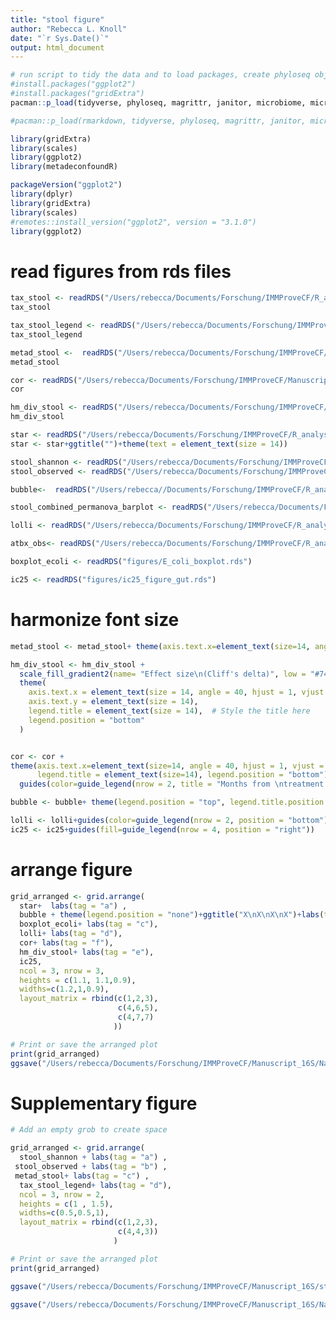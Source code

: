 ```yaml
---
title: "stool figure"
author: "Rebecca L. Knoll"
date: "`r Sys.Date()`"
output: html_document
---
```


```r
# run script to tidy the data and to load packages, create phyloseq object (ps_clean) and load libraries
#install.packages("ggplot2")
#install.packages("gridExtra")
pacman::p_load(tidyverse, phyloseq, magrittr, janitor, microbiome, microViz, knitr, lubridate, naniar, readxl, ggplot2, ggpubr, ggalluvial, metadeconfoundR)

#pacman::p_load(rmarkdown, tidyverse, phyloseq, magrittr, janitor, microbiome, knitr, lubridate, naniar, readxl, ggplot2, ggpubr,rstatix, metadeconfoundR, microViz)

library(gridExtra)
library(scales)
library(ggplot2)
library(metadeconfoundR)

packageVersion("ggplot2")
library(dplyr)
library(gridExtra)
library(scales)
#remotes::install_version("ggplot2", version = "3.1.0")
library(ggplot2)
```

# read figures from rds files
```r
tax_stool <- readRDS("/Users/rebecca/Documents/Forschung/IMMProveCF/R_analysis/figures/relAb_cuneiform_plot_stool_patients.rds")
tax_stool

tax_stool_legend <- readRDS("/Users/rebecca/Documents/Forschung/IMMProveCF/R_analysis/figures/da_stool.rds")
tax_stool_legend

metad_stool <-  readRDS("/Users/rebecca/Documents/Forschung/IMMProveCF/Manuscript_16S/IMMProveCF_public/outputs/stool_metaD_25percentprevalence.rds")
metad_stool

cor <- readRDS("/Users/rebecca/Documents/Forschung/IMMProveCF/Manuscript_16S/IMMProveCF_public/outputs/cor_esch_cale_stool.rds")
cor

hm_div_stool <- readRDS("/Users/rebecca/Documents/Forschung/IMMProveCF/Manuscript_16S/IMMProveCF_public/outputs/stool_div_hm.rds")
hm_div_stool

star <- readRDS("/Users/rebecca/Documents/Forschung/IMMProveCF/R_analysis/figures/starplot_stool.rds")
star <- star+ggtitle("")+theme(text = element_text(size = 14))

stool_shannon <- readRDS("/Users/rebecca/Documents/Forschung/IMMProveCF/R_analysis/figures/stool_shannon.rds")
stool_observed <- readRDS("/Users/rebecca/Documents/Forschung/IMMProveCF/R_analysis/figures/stool_observed.rds")

bubble<-  readRDS("/Users/rebecca//Documents/Forschung/IMMProveCF/R_analysis/rds_files/PERMANOVA_timepoints_stool_woControls.rds")

stool_combined_permanova_barplot <- readRDS("/Users/rebecca/Documents/Forschung/IMMProveCF/R_analysis/rds_files/stool_combined_permanova_barplot.rds")

lolli <- readRDS("/Users/rebecca/Documents/Forschung/IMMProveCF/R_analysis/rds_files/stool_permanova_lollipop_plot.rds")

atbx_obs<- readRDS("/Users/rebecca/Documents/Forschung/IMMProveCF/R_analysis/rds_files/atbx_obs.rds")

boxplot_ecoli <- readRDS("figures/E_coli_boxplot.rds")

ic25 <- readRDS("figures/ic25_figure_gut.rds")
```

# harmonize font size
```r
metad_stool <- metad_stool+ theme(axis.text.x=element_text(size=14, angle = 40, hjust = 1, vjust = 1.05), axis.text.y=element_text(size=14, face="italic"), legend.title = element_text(size=14), legend.position = "bottom")

hm_div_stool <- hm_div_stool + 
  scale_fill_gradient2(name= "Effect size\n(Cliff's delta)", low = "#746999", high = "#69b3a2", mid = "white", midpoint = 0, guide = guide_colorbar(raster = F))+  # Set the title here
  theme(
    axis.text.x = element_text(size = 14, angle = 40, hjust = 1, vjust = 1.05), 
    axis.text.y = element_text(size = 14), 
    legend.title = element_text(size = 14),  # Style the title here
    legend.position = "bottom"
  )


cor <- cor + 
theme(axis.text.x=element_text(size=14, angle = 40, hjust = 1, vjust = 1.05), 
      legend.title = element_text(size=14), legend.position = "bottom")+
  guides(color=guide_legend(nrow = 2, title = "Months from \ntreatment start")) 

bubble <- bubble+ theme(legend.position = "top", legend.title.position = "top") +  guides(fill = guide_legend(nrow = 2, position = "top",override.aes = list(size = 4)),size = guide_legend(nrow = 2, position = "top"))

lolli <- lolli+guides(color=guide_legend(nrow = 2, position = "bottom")) 
ic25 <- ic25+guides(fill=guide_legend(nrow = 4, position = "right")) 
```

# arrange figure
```r
grid_arranged <- grid.arrange(
  star+  labs(tag = "a") ,
  bubble + theme(legend.position = "none")+ggtitle("X\nX\nX\nX")+labs(tag = "b") ,
  boxplot_ecoli+ labs(tag = "c"),
  lolli+ labs(tag = "d"),
  cor+ labs(tag = "f"),
  hm_div_stool+ labs(tag = "e"),
  ic25,
  ncol = 3, nrow = 3,
  heights = c(1.1, 1.1,0.9),
  widths=c(1.2,1,0.9),
  layout_matrix = rbind(c(1,2,3),
                        c(4,6,5),
                        c(4,7,7)
                       ))

# Print or save the arranged plot
print(grid_arranged)
ggsave("/Users/rebecca/Documents/Forschung/IMMProveCF/Manuscript_16S/Nature_Communications/pdf_figures/Figure3.png",grid_arranged, dpi = 600, width = 16, height = 12)
```


# Supplementary figure
```r
# Add an empty grob to create space

grid_arranged <- grid.arrange(
  stool_shannon + labs(tag = "a") ,
 stool_observed + labs(tag = "b") ,
 metad_stool+ labs(tag = "c") ,
  tax_stool_legend+ labs(tag = "d"),
  ncol = 3, nrow = 2,
  heights = c(1 , 1.5),
  widths=c(0.5,0.5,1),
  layout_matrix = rbind(c(1,2,3),
                        c(4,4,3))
                       )

# Print or save the arranged plot
print(grid_arranged)

ggsave("/Users/rebecca/Documents/Forschung/IMMProveCF/Manuscript_16S/stool_supplement_figure.png",grid_arranged, dpi = 300, width = 16, height = 10)

ggsave("/Users/rebecca/Documents/Forschung/IMMProveCF/Manuscript_16S/Nature_Communications/Revision/Rev_figures/supp_figure5.png",grid_arranged, dpi = 300, width = 16, height = 10)
```